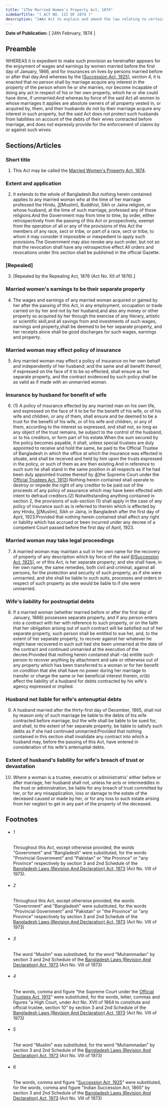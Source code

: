 ```yaml
---
title: "1The Married Women's Property Act, 1874"
sidebarTitle: "( ACT NO. III OF 1874 )"
description: "2♣An Act to explain and amend the law relating to certain married women, and for other purposes."
---
```


**Date of Publication:** [ 24th February, 1874 ]

## Preamble

WHEREAS it is expedient to make such provision as hereinafter appears for the enjoyment of wages and earnings by women married before the first day of January, 1866, and for insurances on lives by persons married before or after that day:And whereas by the [[Succession Act, 1925](/act-138.html "Succession Act, 1925")], section 4, it is enacted that no person shall by marriage acquire any interest in the property of the person whom he or she marries, nor become incapable of doing any act in respect of his or her own property, which he or she could have done, if unmarried:And whereas by force of the said Act all women to whose marriages it applies are absolute owners of all property vested in, or acquired by, them, and their husbands do not by their marriage acquire any interest in such property, but the said Act does not protect such husbands from liabilities on account of the debts of their wives contracted before marriage, and does not expressly provide for the enforcement of claims by or against such wives:

## Sections/Articles

### Short title

1. This Act may be called the [Married Women's Property Act, 1874](/act-30.html "Married Women").

### Extent and application

2. It extends to the whole of Bangladesh.But nothing herein contained applies to any married woman who at the time of her marriage professed the Hindu, [3](1)[Muslim], Buddhist, Sikh or Jaina religion, or whose husband, at the time of such marriage, professed any of those religions.And the Government may from time to time, by order, either retrospectively from the passing of this Act or prospectively, exempt from the operation of all or any of the provisions of this Act the members of any race, sect or tribe, or part of a race, sect or tribe, to whom it may consider it impossible or inexpedient to apply such provisions.The Government may also revoke any such order, but not so that the revocation shall have any retrospective effect.All orders and revocations under this section shall be published in the official Gazette.

### [Repealed]

3. [Repealed by the Repealing Act, 1876 (Act No. XII of 1876).]

### Married women's earnings to be their separate property

4. The wages and earnings of any married woman acquired or gained by her after the passing of this Act, in any employment, occupation or trade carried on by her and not by her husband,and also any money or other property so acquired by her through the exercise of any literary, artistic or scientific skill,and all savings from and investments of such wages, earnings and property,shall be deemed to be her separate property, and her receipts alone shall be good discharges for such wages, earnings and property.

### Married woman may effect policy of insurance

5. Any married woman may effect a policy of insurance on her own behalf and independently of her husband; and the same and all benefit thereof, if expressed on the face of it to be so effected, shall ensure as her separate property, and the contract evidenced by such policy shall be as valid as if made with an unmarried woman.

### Insurance by husband for benefit of wife

6. (1) A policy of insurance effected by any married man on his own life, and expressed on the face of it to be for the benefit of his wife, or of his wife and children, or any of them, shall ensure and be deemed to be a trust for the benefit of his wife, or of his wife and children, or any of them, according to the interest so expressed, and shall not, so long as any object of the trust remains, be subject to the control of the husband, or to his creditors, or form part of his estate.When the sum secured by the policy becomes payable, it shall, unless special trustees are duly appointed to receive and hold the same, be paid to the Official Trustee of Bangladesh in which the office at which the insurance was effected is situate, and shall be received and held by him upon the trusts expressed in the policy, or such of them as are then existing.And in reference to such sum he shall stand in the same position in all respects as if he had been duly appointed trustee thereof by [4](1)[the Supreme Court under the [Official Trustees Act, 1913](/act-97.html "Official Trustees Act, 1913")].Nothing herein contained shall operate to destroy or impede the right of any creditor to be paid out of the proceeds of any policy of assurance which may have been effected with intent to defraud creditors.(2) Notwithstanding anything contained in section 2, the provisions of sub-section (1) shall apply in the case of any policy of insurance such as is referred to therein which is effected by any Hindu, [5](2)[Muslim], Sikh or Jaina, in Bangladesh after the first day of April, 1923:Provided that nothing herein contained shall affect any right or liability which has accrued or been incurred under any decree of a competent Court passed before the first day of April, 1923.

### Married woman may take legal proceedings

7. A married woman may maintain a suit in her own name for the recovery of property of any description which by force of the said [6](1)[[Succession Act, 1925](/act-138.html "Succession Act, 1925")], or of this Act, is her separate property; and she shall have, in her own name, the same remedies, both civil and criminal, against all persons, for the protection and security of such property, as if she were unmarried, and she shall be liable to such suits, processes and orders in respect of such property as she would be liable to if she were unmarried.

### Wife's liability for postnuptial debts

8. If a married woman (whether married before or after the first day of January, 1866) possesses separate property, and if any person enters into a contract with her with reference to such property, or on the faith that her obligation arising out of such contract will be satisfied out of her separate property, such person shall be entitled to sue her, and, to the extent of her separate property, to recover against her whatever he might have recovered in such suit had she been unmarried at the date of the contract and continued unmarried at the execution of the decree:Provided that nothing herein contained shall –(a) entitle such person to recover anything by attachment and sale or otherwise out of any property which has been transferred to a woman or for her benefit on condition that she shall have no power during her marriage to transfer or charge the same or her beneficial interest therein, or(b) affect the liability of a husband for debts contracted by his wife's agency expressed or implied.

### Husband not liable for wife's antenuptial debts

9. A husband married after the thirty-first day of December, 1865, shall not by reason only of such marriage be liable to the debts of his wife contracted before marriage, but the wife shall be liable to be sued for, and shall, to the extent of her separate property, be liable to satisfy such debts as if she had continued unmarried:Provided that nothing contained in this section shall invalidate any contract into which a husband may, before the passing of this Act, have entered in consideration of his wife's antenuptial debts.

### Extent of husband's liability for wife's breach of trust or devastation

10. Where a woman is a trustee, executrix or administratrix' either before or after marriage, her husband shall not, unless he acts or intermeddles in the trust or administration, be liable for any breach of trust committed by her, or for any misapplication, loss or damage to the estate of the deceased caused or made by her, or for any loss to such estate arising from her neglect to get in any part of the property of the deceased.

## Footnotes

- ###### 1

  Throughout this Act, except otherwise provided, the words "Government" and "Bangladesh" were substituted, for the words "Provincial Government" and "Pakistan" or "the Province" or "any Province" respectively by section 3 and 2nd Schedule of the [Bangladesh Laws (Revision And Declaration) Act, 1973](/act-430.html "Bangladesh Laws (Revision And Declaration) Act, 1973") (Act No. VIII of 1973).

- ###### 2

  Throughout this Act, except otherwise provided, the words "Government" and "Bangladesh" were substituted, for the words "Provincial Government" and "Pakistan" or "the Province" or "any Province" respectively by section 3 and 2nd Schedule of the [Bangladesh Laws (Revision And Declaration) Act, 1973](/act-430.html "Bangladesh Laws (Revision And Declaration) Act, 1973") (Act No. VIII of 1973)

- ###### 3

  The word "Muslim" was substituted, for the word "Muhammadan" by section 3 and 2nd Schedule of the [Bangladesh Laws (Revision And Declaration) Act, 1973](/act-430.html "Bangladesh Laws (Revision And Declaration) Act, 1973") (Act No. VIII of 1973)

- ###### 4

  The words, comma and figure "the Supreme Court under the [Official Trustees Act, 1913](/act-97.html "Official Trustees Act, 1913")" were substituted, for the words, letter, commas and figures "a High Court, under Act No. XVII of 1864 to constitute and official trustee, section 10" by section 3 and 2nd Schedule of the [Bangladesh Laws (Revision And Declaration) Act, 1973](/act-430.html "Bangladesh Laws (Revision And Declaration) Act, 1973") (Act No. VIII of 1973)

- ###### 5

  The word "Muslim" was substituted, for the word "Muhammadan" by section 3 and 2nd Schedule of the [Bangladesh Laws (Revision And Declaration) Act, 1973](/act-430.html "Bangladesh Laws (Revision And Declaration) Act, 1973") (Act No. VIII of 1973)

- ###### 6

  The words, comma and figure "[Succession Act, 1925](/act-138.html "Succession Act, 1925")" were substituted, for the words, comma and figure "Indian Succession Act, 1865" by section 3 and 2nd Schedule of the [Bangladesh Laws (Revision And Declaration) Act, 1973](/act-430.html "Bangladesh Laws (Revision And Declaration) Act, 1973") (Act No. VIII of 1973)
